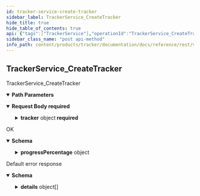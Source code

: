 ```yaml
---
id: tracker-service-create-tracker
sidebar_label: TrackerService_CreateTracker
hide_title: true
hide_table_of_contents: true
api: {"tags":["TrackerService"],"operationId":"TrackerService_CreateTracker","parameters":[{"name":"user","in":"path","description":"The user id.","required":true,"schema":{"type":"string"}}],"requestBody":{"content":{"application/json":{"schema":{"required":["parent","tracker"],"type":"object","properties":{"parent":{"type":"string","description":"The parent this tracker belongs to."},"tracker":{"required":["name","resource"],"type":"object","properties":{"name":{"type":"string","description":"The id of the tracker."},"resource":{"type":"string","description":"The content whose progress is being tracked."},"startTime":{"type":"string","description":"When the progress started.","format":"date-time"},"endTime":{"type":"string","description":"When the progress ended.","format":"date-time"},"completedResources":{"type":"array","items":{"type":"string"},"description":"The list of completed sub-resources (e.g episodes or chapters)."},"progressPercentage":{"type":"object","properties":{"value":{"type":"number","description":"The float value.","format":"float"}},"description":"Wrapper message for `float`. The JSON representation for `FloatValue` is JSON number."},"state":{"enum":["STATE_UNSPECIFIED","IN_PROGRESS","COMPLETED","ON_HOLD"],"type":"string","description":"The progress state of the tracker.","format":"enum"}},"description":"A tracker tracks the progress of one or more users related to releasable resources such as animes, graphic novels, light novels, and visual novels. It is important to notice that users cannot `watch` an anime from a technical perspective but rather they can watch one of its releases such as its pysical DVD copy or its broadcast on Funimation. Nevertheless, for a better user experience a releasable content is considered completed whenever a user watched, played, or read all of its \"regular\" episodes, chapters, or releases. This means that \"recaps\" and \"specials\" are ultimately ignored. Animes and novels are easier to track as they have a countable and defined amount of resources that can be consumed (episodes and chapters). Their progress is therefore automatically updated whenever a new user activity is generated. Visual novels and video games in general do not always have a clear progress and therefore must be updated manually by the user. A tracker accounts only for the overall progress on a releasable content, this means that it won't provide any information about rewatches. Additionally, trackers can be shared among multiple users thorough audiences, this is useful whenever a user is, for example, watching an anime together with a group of friends and wants to keep track of the progress separately from his/her own personal progress or from the progress on the same resource with another group of friends (i.e. audience). The progress of audience trackers affects the personal progress, that is whenever new resources are consumed by an audience the personal tracker of each member belonging to that audience will be updated automatically as well. This behavior makes sense as a group of people  watching the Episode N of the Anime XYZ also means that each member of the group also watched the episode and therefore their collective personal progress changed."}}}}},"required":true},"responses":{"200":{"description":"OK","content":{"application/json":{"schema":{"required":["name","resource"],"type":"object","properties":{"name":{"type":"string","description":"The id of the tracker."},"resource":{"type":"string","description":"The content whose progress is being tracked."},"startTime":{"type":"string","description":"When the progress started.","format":"date-time"},"endTime":{"type":"string","description":"When the progress ended.","format":"date-time"},"completedResources":{"type":"array","items":{"type":"string"},"description":"The list of completed sub-resources (e.g episodes or chapters)."},"progressPercentage":{"type":"object","properties":{"value":{"type":"number","description":"The float value.","format":"float"}},"description":"Wrapper message for `float`. The JSON representation for `FloatValue` is JSON number."},"state":{"enum":["STATE_UNSPECIFIED","IN_PROGRESS","COMPLETED","ON_HOLD"],"type":"string","description":"The progress state of the tracker.","format":"enum"}},"description":"A tracker tracks the progress of one or more users related to releasable resources such as animes, graphic novels, light novels, and visual novels. It is important to notice that users cannot `watch` an anime from a technical perspective but rather they can watch one of its releases such as its pysical DVD copy or its broadcast on Funimation. Nevertheless, for a better user experience a releasable content is considered completed whenever a user watched, played, or read all of its \"regular\" episodes, chapters, or releases. This means that \"recaps\" and \"specials\" are ultimately ignored. Animes and novels are easier to track as they have a countable and defined amount of resources that can be consumed (episodes and chapters). Their progress is therefore automatically updated whenever a new user activity is generated. Visual novels and video games in general do not always have a clear progress and therefore must be updated manually by the user. A tracker accounts only for the overall progress on a releasable content, this means that it won't provide any information about rewatches. Additionally, trackers can be shared among multiple users thorough audiences, this is useful whenever a user is, for example, watching an anime together with a group of friends and wants to keep track of the progress separately from his/her own personal progress or from the progress on the same resource with another group of friends (i.e. audience). The progress of audience trackers affects the personal progress, that is whenever new resources are consumed by an audience the personal tracker of each member belonging to that audience will be updated automatically as well. This behavior makes sense as a group of people  watching the Episode N of the Anime XYZ also means that each member of the group also watched the episode and therefore their collective personal progress changed."}}}},"default":{"description":"Default error response","content":{"application/json":{"schema":{"type":"object","properties":{"code":{"type":"integer","description":"The status code, which should be an enum value of [google.rpc.Code][google.rpc.Code].","format":"int32"},"message":{"type":"string","description":"A developer-facing error message, which should be in English. Any user-facing error message should be localized and sent in the [google.rpc.Status.details][google.rpc.Status.details] field, or localized by the client."},"details":{"type":"array","items":{"type":"object","properties":{"@type":{"type":"string","description":"The type of the serialized message."}},"additionalProperties":true,"description":"Contains an arbitrary serialized message along with a @type that describes the type of the serialized message."},"description":"A list of messages that carry the error details.  There is a common set of message types for APIs to use."}},"description":"The `Status` type defines a logical error model that is suitable for different programming environments, including REST APIs and RPC APIs. It is used by [gRPC](https://github.com/grpc). Each `Status` message contains three pieces of data: error code, error message, and error details. You can find out more about this error model and how to work with it in the [API Design Guide](https://cloud.google.com/apis/design/errors)."}}}}},"description":"TrackerService_CreateTracker","method":"post","path":"/v1alpha1/users/{user}/trackers","servers":[{"url":"https://tracker.animeapis.com"}],"securitySchemes":{"OAuth2":{"type":"oauth2","flows":{"clientCredentials":{"tokenUrl":"https://accounts.animeshon.com/o/oauth2/token","scopes":{}},"authorizationCode":{"authorizationUrl":"https://accounts.animeshon.com/o/oauth2/auth","tokenUrl":"https://accounts.animeshon.com/o/oauth2/token","scopes":{"https://www.animeapis.com/auth/tracker":"View and manage your trackers and activities."}}}}},"jsonRequestBodyExample":{"parent":"string","tracker":{"name":"string","resource":"string","startTime":"string","endTime":"string","completedResources":["string"],"progressPercentage":{"value":0},"state":"STATE_UNSPECIFIED"}},"info":{"title":"Tracker API","version":"v1alpha1"},"postman":{"name":"Tracker Service Create Tracker","description":{"type":"text/plain"},"url":{"path":["v1alpha1","users",":user","trackers"],"host":["{{baseUrl}}"],"query":[],"variable":[{"disabled":false,"description":{"content":"(Required) The user id.","type":"text/plain"},"type":"any","value":"","key":"user"}]},"header":[{"key":"Content-Type","value":"application/json"},{"key":"Accept","value":"application/json"}],"method":"POST","body":{"mode":"raw","raw":"\"\"","options":{"raw":{"language":"json"}}}}}
sidebar_class_name: "post api-method"
info_path: content/products/tracker/documentation/docs/reference/rest/v1alpha1/tracker-api
---
```



## TrackerService_CreateTracker



TrackerService_CreateTracker

<details style={{"marginBottom":"1rem"}} data-collapsed={false} open={true}><summary style={{}}><strong>Path Parameters</strong></summary><div><ul><ParamsItem className={"paramsItem"} param={{"name":"user","in":"path","description":"The user id.","required":true,"schema":{"type":"string"}}}></ParamsItem></ul></div></details><details style={{}} data-collapsed={false} open={true}><summary style={{"textAlign":"left"}}><strong>Request Body</strong><strong style={{"fontSize":"var(--ifm-code-font-size)","color":"var(--openapi-required)"}}> required</strong></summary><div style={{"textAlign":"left","marginLeft":"1rem"}}></div><ul style={{"marginLeft":"1rem"}}><SchemaItem collapsible={false} name={"parent"} required={true} schemaDescription={"The parent this tracker belongs to."} schemaName={"string"} qualifierMessage={undefined}></SchemaItem><SchemaItem collapsible={true} className={"schemaItem"}><details style={{}}><summary style={{}}><strong>tracker</strong><span style={{"opacity":"0.6"}}> object</span><strong style={{"fontSize":"var(--ifm-code-font-size)","color":"var(--openapi-required)"}}> required</strong></summary><div style={{"marginLeft":"1rem"}}><div style={{"marginTop":".5rem","marginBottom":".5rem"}}>

A tracker tracks the progress of one or more users related to releasable resources such as animes, graphic novels, light novels, and visual novels. It is important to notice that users cannot `watch` an anime from a technical perspective but rather they can watch one of its releases such as its pysical DVD copy or its broadcast on Funimation. Nevertheless, for a better user experience a releasable content is considered completed whenever a user watched, played, or read all of its "regular" episodes, chapters, or releases. This means that "recaps" and "specials" are ultimately ignored. Animes and novels are easier to track as they have a countable and defined amount of resources that can be consumed (episodes and chapters). Their progress is therefore automatically updated whenever a new user activity is generated. Visual novels and video games in general do not always have a clear progress and therefore must be updated manually by the user. A tracker accounts only for the overall progress on a releasable content, this means that it won't provide any information about rewatches. Additionally, trackers can be shared among multiple users thorough audiences, this is useful whenever a user is, for example, watching an anime together with a group of friends and wants to keep track of the progress separately from his/her own personal progress or from the progress on the same resource with another group of friends (i.e. audience). The progress of audience trackers affects the personal progress, that is whenever new resources are consumed by an audience the personal tracker of each member belonging to that audience will be updated automatically as well. This behavior makes sense as a group of people  watching the Episode N of the Anime XYZ also means that each member of the group also watched the episode and therefore their collective personal progress changed.

</div><ul><SchemaItem collapsible={false} name={"name"} required={true} schemaDescription={"The id of the tracker."} schemaName={"string"} qualifierMessage={undefined}></SchemaItem><SchemaItem collapsible={false} name={"resource"} required={true} schemaDescription={"The content whose progress is being tracked."} schemaName={"string"} qualifierMessage={undefined}></SchemaItem><SchemaItem collapsible={false} name={"startTime"} required={false} schemaDescription={"When the progress started."} schemaName={"date-time"} qualifierMessage={undefined}></SchemaItem><SchemaItem collapsible={false} name={"endTime"} required={false} schemaDescription={"When the progress ended."} schemaName={"date-time"} qualifierMessage={undefined}></SchemaItem><SchemaItem collapsible={false} name={"completedResources"} required={false} schemaDescription={"The list of completed sub-resources (e.g episodes or chapters)."} schemaName={"string[]"} qualifierMessage={undefined}></SchemaItem><SchemaItem collapsible={true} className={"schemaItem"}><details style={{}}><summary style={{}}><strong>progressPercentage</strong><span style={{"opacity":"0.6"}}> object</span></summary><div style={{"marginLeft":"1rem"}}><div style={{"marginTop":".5rem","marginBottom":".5rem"}}>

Wrapper message for `float`. The JSON representation for `FloatValue` is JSON number.

</div><ul><SchemaItem collapsible={false} name={"value"} required={false} schemaDescription={"The float value."} schemaName={"float"} qualifierMessage={undefined}></SchemaItem></ul></div></details></SchemaItem><SchemaItem collapsible={false} name={"state"} required={false} schemaDescription={"The progress state of the tracker."} schemaName={"enum"} qualifierMessage={"**Possible values:** [`STATE_UNSPECIFIED`, `IN_PROGRESS`, `COMPLETED`, `ON_HOLD`]"}></SchemaItem></ul></div></details></SchemaItem></ul></details><div><ApiTabs><TabItem label={"200"} value={"200"}><div>

OK

</div><div><details style={{}} data-collapsed={false} open={true}><summary style={{"textAlign":"left"}}><strong>Schema</strong></summary><div style={{"textAlign":"left","marginLeft":"1rem"}}></div><ul style={{"marginLeft":"1rem"}}><SchemaItem collapsible={false} name={"name"} required={true} schemaDescription={"The id of the tracker."} schemaName={"string"} qualifierMessage={undefined}></SchemaItem><SchemaItem collapsible={false} name={"resource"} required={true} schemaDescription={"The content whose progress is being tracked."} schemaName={"string"} qualifierMessage={undefined}></SchemaItem><SchemaItem collapsible={false} name={"startTime"} required={false} schemaDescription={"When the progress started."} schemaName={"date-time"} qualifierMessage={undefined}></SchemaItem><SchemaItem collapsible={false} name={"endTime"} required={false} schemaDescription={"When the progress ended."} schemaName={"date-time"} qualifierMessage={undefined}></SchemaItem><SchemaItem collapsible={false} name={"completedResources"} required={false} schemaDescription={"The list of completed sub-resources (e.g episodes or chapters)."} schemaName={"string[]"} qualifierMessage={undefined}></SchemaItem><SchemaItem collapsible={true} className={"schemaItem"}><details style={{}}><summary style={{}}><strong>progressPercentage</strong><span style={{"opacity":"0.6"}}> object</span></summary><div style={{"marginLeft":"1rem"}}><div style={{"marginTop":".5rem","marginBottom":".5rem"}}>

Wrapper message for `float`. The JSON representation for `FloatValue` is JSON number.

</div><ul><SchemaItem collapsible={false} name={"value"} required={false} schemaDescription={"The float value."} schemaName={"float"} qualifierMessage={undefined}></SchemaItem></ul></div></details></SchemaItem><SchemaItem collapsible={false} name={"state"} required={false} schemaDescription={"The progress state of the tracker."} schemaName={"enum"} qualifierMessage={"**Possible values:** [`STATE_UNSPECIFIED`, `IN_PROGRESS`, `COMPLETED`, `ON_HOLD`]"}></SchemaItem></ul></details></div></TabItem><TabItem label={"default"} value={"default"}><div>

Default error response

</div><div><details style={{}} data-collapsed={false} open={true}><summary style={{"textAlign":"left"}}><strong>Schema</strong></summary><div style={{"textAlign":"left","marginLeft":"1rem"}}></div><ul style={{"marginLeft":"1rem"}}><SchemaItem collapsible={false} name={"code"} required={false} schemaDescription={"The status code, which should be an enum value of [google.rpc.Code][google.rpc.Code]."} schemaName={"int32"} qualifierMessage={undefined}></SchemaItem><SchemaItem collapsible={false} name={"message"} required={false} schemaDescription={"A developer-facing error message, which should be in English. Any user-facing error message should be localized and sent in the [google.rpc.Status.details][google.rpc.Status.details] field, or localized by the client."} schemaName={"string"} qualifierMessage={undefined}></SchemaItem><SchemaItem collapsible={true} className={"schemaItem"}><details style={{}}><summary style={{}}><strong>details</strong><span style={{"opacity":"0.6"}}> object[]</span></summary><div style={{"marginLeft":"1rem"}}><div style={{"marginTop":".5rem","marginBottom":".5rem"}}>

A list of messages that carry the error details.  There is a common set of message types for APIs to use.

</div><ul><SchemaItem collapsible={false} name={"@type"} required={false} schemaDescription={"The type of the serialized message."} schemaName={"string"} qualifierMessage={undefined}></SchemaItem></ul></div></details></SchemaItem></ul></details></div></TabItem></ApiTabs></div>
      